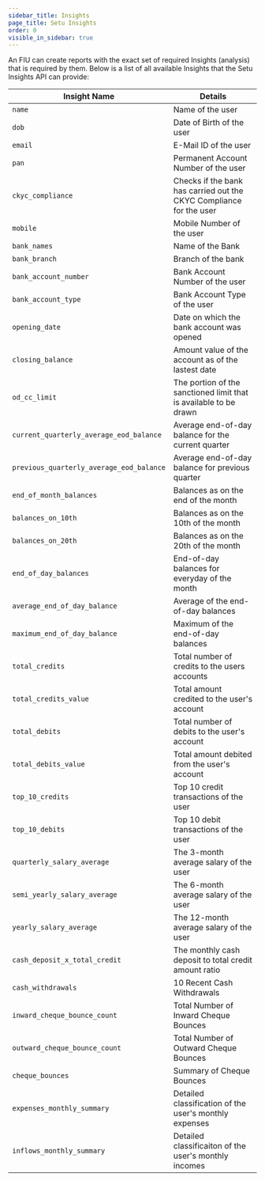 ```yaml
---
sidebar_title: Insights
page_title: Setu Insights
order: 0
visible_in_sidebar: true
---
```


An FIU can create reports with the exact set of required Insights (analysis) that is required by them. Below is a list of all available Insights that the Setu Insights API can provide:

| Insight Name                             | Details                                                             |
| ---------------------------------------- | ------------------------------------------------------------------- |
| `name`                                   | Name of the user                                                    |
| `dob`                                    | Date of Birth of the user                                           |
| `email`                                  | E-Mail ID of the user                                               |
| `pan`                                    | Permanent Account Number of the user                                |
| `ckyc_compliance`                        | Checks if the bank has carried out the CKYC Compliance for the user |
| `mobile`                                 | Mobile Number of the user                                           |
| `bank_names`                             | Name of the Bank                                                    |
| `bank_branch`                            | Branch of the bank                                                  |
| `bank_account_number`                    | Bank Account Number of the user                                     |
| `bank_account_type`                      | Bank Account Type of the user                                       |
| `opening_date`                           | Date on which the bank account was opened                           |
| `closing_balance`                        | Amount value of the account as of the lastest date                  |
| `od_cc_limit`                            | The portion of the sanctioned limit that is available to be drawn   |
| `current_quarterly_average_eod_balance`  | Average end-of-day balance for the current quarter                  |
| `previous_quarterly_average_eod_balance` | Average end-of-day balance for previous quarter                     |
| `end_of_month_balances`                  | Balances as on the end of the month                                 |
| `balances_on_10th`                       | Balances as on the 10th of the month                                |
| `balances_on_20th`                       | Balances as on the 20th of the month                                |
| `end_of_day_balances`                    | End-of-day balances for everyday of the month                       |
| `average_end_of_day_balance`             | Average of the end-of-day balances                                  |
| `maximum_end_of_day_balance`             | Maximum of the end-of-day balances                                  |
| `total_credits`                          | Total number of credits to the users accounts                       |
| `total_credits_value`                    | Total amount credited to the user's account                         |
| `total_debits`                           | Total number of debits to the user's account                        |
| `total_debits_value`                     | Total amount debited from the user's account                        |
| `top_10_credits`                         | Top 10 credit transactions of the user                              |
| `top_10_debits`                          | Top 10 debit transactions of the user                               |
| `quarterly_salary_average`               | The 3-month average salary of the user                              |
| `semi_yearly_salary_average`             | The 6-month average salary of the user                              |
| `yearly_salary_average`                  | The 12-month average salary of the user                             |
| `cash_deposit_x_total_credit`            | The monthly cash deposit to total credit amount ratio               |
| `cash_withdrawals`                       | 10 Recent Cash Withdrawals                                          |
| `inward_cheque_bounce_count`             | Total Number of Inward Cheque Bounces                               |
| `outward_cheque_bounce_count`            | Total Number of Outward Cheque Bounces                              |
| `cheque_bounces`                         | Summary of Cheque Bounces                                           |
| `expenses_monthly_summary`               | Detailed classification of the user's monthly expenses              |
| `inflows_monthly_summary`                | Detailed classificaiton of the user's monthly incomes               |

<WasPageHelpful />
